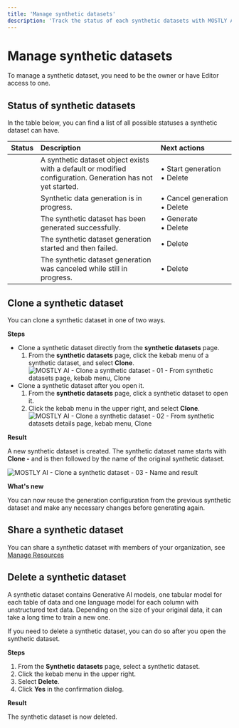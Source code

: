 ```yaml
---
title: 'Manage synthetic datasets'
description: 'Track the status of each synthetic datasets with MOSTLY AI. You can then manage existing datasets by cloning or deleting them.'
---
```



# Manage synthetic datasets

To manage a synthetic dataset, you need to be the owner or have Editor access to one.

## Status of synthetic datasets

In the table below, you can find a list of all possible statuses a synthetic dataset can have.

| Status               | Description                                                                                                 | Next actions                                |
|:---------------------|:------------------------------------------------------------------------------------------------------------|:--------------------------------------------|
| <New />              | A synthetic dataset object exists with a default or modified configuration. Generation has not yet started. | • Start generation<br />• Delete             |
| <InProgress />       | Synthetic data generation is in progress.                                                                   | •&nbsp;Cancel&nbsp;generation<br />• Delete |
| <Ready />            | The synthetic dataset has been generated successfully.                                                      | • Generate<br />• Delete       |
| <Failed />           | The synthetic dataset generation started and then failed.                                                   | • Delete                                    |
| <Canceled />         | The synthetic dataset generation was canceled while still in progress.                                      | • Delete                                    |

## Clone a synthetic dataset

You can clone a synthetic dataset in one of two ways.

**Steps**

* Clone a synthetic dataset directly from the **synthetic datasets** page.
    1. From the **synthetic datasets** page, click the kebab menu of a synthetic dataset, and select **Clone**.
        <Image 
            src="/docs/docimages/synthetic-datasets/manage/clone-from-synthetic-datasets-page.webp" 
            alt="MOSTLY AI - Clone a synthetic dataset - 01 - From synthetic datasets page, kebab menu, Clone" 
            width={800} 
            height={150}
        />
* Clone a synthetic dataset after you open it.
    1. From the **synthetic datasets** page, click a synthetic dataset to open it.
    2. Click the kebab menu in the upper right, and select **Clone**.
        <Image 
            src="/docs/docimages/synthetic-datasets/manage/clone-from-synthetic-dataset-details.webp" 
            alt="MOSTLY AI - Clone a synthetic dataset - 02 - From synthetic datasets details page, kebab menu, Clone" 
            width={800} 
            height={150}
        />

**Result**

A new synthetic dataset is created. The synthetic dataset name starts with **Clone -** and is then followed by the name of the original synthetic dataset.

<Image 
    src="/docs/docimages/synthetic-datasets/manage/cloned-synthetic-dataset.webp" 
    alt="MOSTLY AI - Clone a synthetic dataset - 03 - Name and result"
    width={800} 
    height={150}
/>

**What's new**

You can now reuse the generation configuration from the previous synthetic dataset and make any necessary changes before generating again.

## Share a synthetic dataset

You can share a synthetic dataset with members of your organization, see [Manage Resources](./organizations/manage-resources.mdx#share-a-resource-with-an-organization)

## Delete a synthetic dataset

A synthetic dataset contains Generative AI models, one tabular model for each table of data and one language model for each column with unstructured text data. Depending on the size of your original data, it can take a long time to train a new one.

If you need to delete a synthetic dataset, you can do so after you open the synthetic dataset.

**Steps**

1. From the **Synthetic datasets** page, select a synthetic dataset.
2. Click the kebab menu in the upper right.
3. Select **Delete**.
4. Click **Yes** in the confirmation dialog.

**Result**

The synthetic dataset is now deleted.